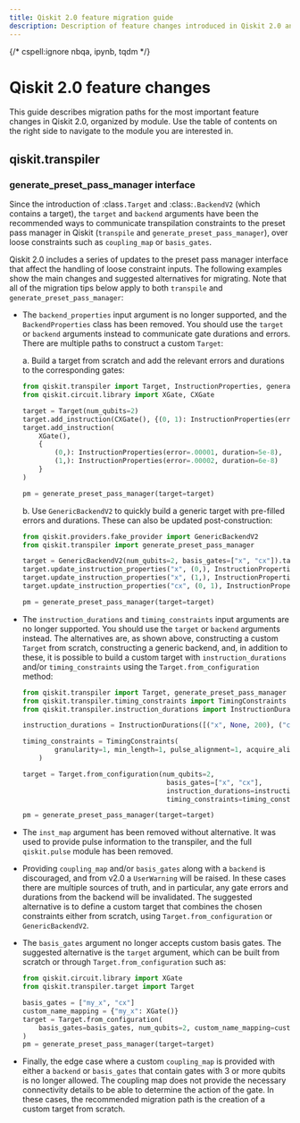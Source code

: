 ```yaml
---
title: Qiskit 2.0 feature migration guide
description: Description of feature changes introduced in Qiskit 2.0 and how to update your code to work with them.
---
```


{/* cspell:ignore nbqa, ipynb, tqdm */}

# Qiskit 2.0 feature changes

This guide describes migration paths for the most important feature changes in Qiskit 2.0, organized by module.
Use the table of contents on the right side to navigate to the module you are interested in.

<span id="qiskit.transpiler"></span>
## qiskit.transpiler

<span id="generate_preset_pass_manager"></span>
### generate_preset_pass_manager interface

Since the introduction of :class`.Target` and :class:`.BackendV2` (which contains a target), 
the `target` and `backend` arguments have been the recommended ways to communicate 
transpilation constraints to the preset pass manager in Qiskit (`transpile` and 
`generate_preset_pass_manager`), over loose constraints such as `coupling_map` or `basis_gates`. 

Qiskit 2.0 includes a series of updates to the preset pass manager interface that affect the 
handling of loose constraint inputs. The following examples show the main changes and suggested
alternatives for migrating. Note that all of the migration tips below apply to both 
`transpile` and `generate_preset_pass_manager`:

- The `backend_properties` input argument is no longer supported, 
  and the `BackendProperties` class has been removed. You should use the `target` or `backend` arguments instead to communicate
  gate durations and errors. There are multiple paths to construct a custom `Target`:
  
  a. Build a target from scratch and add the relevant errors and durations to the corresponding gates:
    
    ```python
    from qiskit.transpiler import Target, InstructionProperties, generate_preset_pass_manager
    from qiskit.circuit.library import XGate, CXGate

    target = Target(num_qubits=2)
    target.add_instruction(CXGate(), {(0, 1): InstructionProperties(error=.0001, duration=5e-7)})
    target.add_instruction(
        XGate(),
        {
            (0,): InstructionProperties(error=.00001, duration=5e-8),
            (1,): InstructionProperties(error=.00002, duration=6e-8)
        }
    )

    pm = generate_preset_pass_manager(target=target)
    ```

  b. Use `GenericBackendV2` to quickly build a generic target with pre-filled errors and durations. These
     can also be updated post-construction:

    ```python
    from qiskit.providers.fake_provider import GenericBackendV2
    from qiskit.transpiler import generate_preset_pass_manager

    target = GenericBackendV2(num_qubits=2, basis_gates=["x", "cx"]).target
    target.update_instruction_properties("x", (0,), InstructionProperties(0.00001))
    target.update_instruction_properties("x", (1,), InstructionProperties(0.00002))
    target.update_instruction_properties("cx", (0, 1), InstructionProperties(0.0001))

    pm = generate_preset_pass_manager(target=target)
    ```

- The `instruction_durations` and `timing_constraints` input arguments are no longer supported. You should use the 
  `target` or `backend` arguments instead. The alternatives are, as shown above, constructing a custom `Target` from
  scratch, constructing a generic backend, and, in addition to these, it is possible to build a custom target with 
  `instruction_durations` and/or `timing_constraints` using the `Target.from_configuration` method:

    ```python
    from qiskit.transpiler import Target, generate_preset_pass_manager
    from qiskit.transpiler.timing_constraints import TimingConstraints
    from qiskit.transpiler.instruction_durations import InstructionDurations

    instruction_durations = InstructionDurations([("x", None, 200), ("cx", None, 1000)], dt=1e-7)

    timing_constraints = TimingConstraints(
            granularity=1, min_length=1, pulse_alignment=1, acquire_alignment=1
        )

    target = Target.from_configuration(num_qubits=2, 
                                        basis_gates=["x", "cx"], 
                                        instruction_durations=instruction_durations, 
                                        timing_constraints=timing_constraints)
    
    pm = generate_preset_pass_manager(target=target)
    ```

- The `inst_map` argument has been removed without alternative. It was used to provide pulse information
  to the transpiler, and the full `qiskit.pulse` module has been removed.

- Providing `coupling_map` and/or `basis_gates` along with a ``backend`` is discouraged, and from 
  v2.0 a `UserWarning` will be raised. In these cases there are multiple sources of truth, 
  and in particular, any gate errors and durations from the backend will be invalidated.
  The suggested alternative is to define a custom target that combines the chosen constraints either
  from scratch, using `Target.from_configuration` or `GenericBackendV2`. 

- The `basis_gates` argument no longer accepts custom basis gates. The suggested alternative
  is the ``target`` argument, which can be built from scratch or through `Target.from_configuration`
  such as:

    ```python
    from qiskit.circuit.library import XGate
    from qiskit.transpiler.target import Target

    basis_gates = ["my_x", "cx"]
    custom_name_mapping = {"my_x": XGate()}
    target = Target.from_configuration(
        basis_gates=basis_gates, num_qubits=2, custom_name_mapping=custom_name_mapping
    )
    pm = generate_preset_pass_manager(target=target)
    ```

- Finally, the edge case where a custom ``coupling_map`` is provided with either a ``backend`` or ``basis_gates``
  that contain gates with 3 or more qubits is no longer allowed. The coupling map
  does not provide the necessary connectivity details to be able to determine the  action of the gate.
  In these cases, the recommended migration path is the creation of a custom target from scratch.